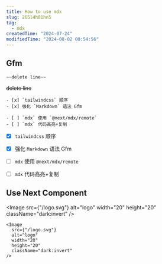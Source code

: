```yaml
---
title: How to use mdx
slug: 265l4h81hn5
tag:
  - mdx
createdTime: "2024-07-24"
modifiedTime: "2024-08-02 00:54:56"
---
```


## Gfm

```mdx
~~delete line~~
```

~~delete line~~

```mdx
- [x] `tailwindcss` 顺序
- [x] 强化 `Markdown` 语法 Gfm

- [ ] `mdx` 使用 `@next/mdx/remote`
- [ ] `mdx` 代码高亮+复制
```

- [x] `tailwindcss` 顺序
- [x] 强化 `Markdown` 语法 Gfm

- [ ] `mdx` 使用 `@next/mdx/remote`
- [ ] `mdx` 代码高亮+复制

## Use Next Component

<Image
  src={"/logo.svg"}
  alt="logo"
  width="20"
  height="20"
  className="dark:invert"
/>

```tsx
<Image
  src={"/logo.svg"}
  alt="logo"
  width="20"
  height="20"
  className="dark:invert"
/>
```
